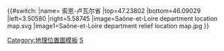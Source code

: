 {{#switch:{{{1}}}
|name= 索恩-卢瓦尔省
|top=47.23802
|bottom=46.09029
|left=3.50580
|right=5.58745
|image=Saône-et-Loire department location map.svg
|image1=Saône-et-Loire department relief location map.jpg
}}<noinclude>{{Location map/Info}}
[[Category:地理位置圖模板]]
[[Category:法国各省地理位置图模板|S]]
</noinclude>